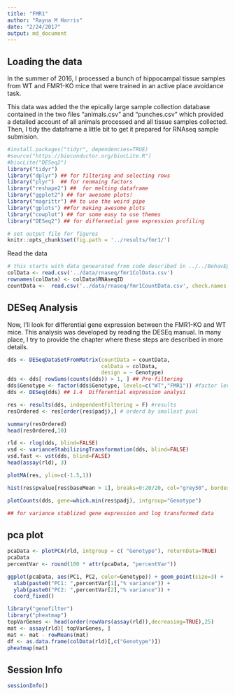 ```yaml
---
title: "FMR1"
author: "Rayna M Harris"
date: "2/24/2017"
output: md_document
---
```


## Loading the data
In the summer of 2016, I processed a bunch of hippocampal tissue samples from WT and FMR1-KO mice that were trained in an active place avoidance task. 

This data was added the the epically large sample collection database contained in the two files  "animals.csv" and "punches.csv" which provided a detailed account of all animals processed and all tissue samples collected. Then, I tidy the dataframe a little bit to get it prepared for RNAseq sample submision.

```r
#install.packages("tidyr", dependencies=TRUE)
#source("https://bioconductor.org/biocLite.R")
#biocLite("DESeq2")
library("tidyr") 
library("dplyr") ## for filtering and selecting rows
library("plyr")  ## for renmaing factors
library("reshape2") ##  for melting dataframe
library("ggplot2") ## for awesome plots!
library("magrittr") ## to use the weird pipe
library("gplots") ##for making awesome plots
library("cowplot") ## for some easy to use themes
library("DESeq2") ## for differnetial gene expression profiling

# set output file for figures 
knitr::opts_chunk$set(fig.path = '../results/fmr1/')

```

Read the data



```r
# this starts with data genearated from code described in ../../BehavEphysRNAseq/markdownfiles/02a_tidysamples.R and ../../BehavEphysRNAseq/markdownfiles/02b_KallistoGather.Rmd
colData <- read.csv('../data/rnaseq/fmr1ColData.csv')
rownames(colData) <- colData$RNAseqID
countData <-  read.csv('../data/rnaseq/fmr1CountData.csv', check.names = F, row.names = 1)
```



## DESeq Analysis

Now, I'll look for differential gene expression between the FMR1-KO and WT mice. This analysis was developed by reading the DESEq manual. In many place, I try to provide the chapter where these steps are described in more details.

```r
dds <- DESeqDataSetFromMatrix(countData = countData,
                              colData = colData,
                              design = ~ Genotype)
dds <- dds[ rowSums(counts(dds)) > 1, ] ## Pre-filtering
dds$Genotype <- factor(dds$Genotype, levels=c("WT","FMR1")) #factor level
dds <- DESeq(dds) ## 1.4  Differential expression analysi

res <- results(dds, independentFiltering = F) #results
resOrdered <- res[order(res$padj),] # orderd by smallest pval

summary(resOrdered)
head(resOrdered,10)

rld <- rlog(dds, blind=FALSE)
vsd <- varianceStabilizingTransformation(dds, blind=FALSE)
vsd.fast <- vst(dds, blind=FALSE)
head(assay(rld), 3)
```



```r
plotMA(res, ylim=c(-1.5,1))

hist(res$pvalue[res$baseMean > 1], breaks=0:20/20, col="grey50", border="white")

plotCounts(dds, gene=which.min(res$padj), intgroup="Genotype")

## for variance stablized gene expression and log transformed data

```


## pca plot

```r
pcaData <- plotPCA(rld, intgroup = c( "Genotype"), returnData=TRUE)
pcaData
percentVar <- round(100 * attr(pcaData, "percentVar"))

ggplot(pcaData, aes(PC1, PC2, color=Genotype)) + geom_point(size=3) +
  xlab(paste0("PC1: ",percentVar[1],"% variance")) +
  ylab(paste0("PC2: ",percentVar[2],"% variance")) +
  coord_fixed()
```

```r
library("genefilter")
library("pheatmap")
topVarGenes <- head(order(rowVars(assay(rld)),decreasing=TRUE),25)
mat <- assay(rld)[ topVarGenes, ]
mat <- mat - rowMeans(mat)
df <- as.data.frame(colData(rld)[,c("Genotype")])
pheatmap(mat)
```


## Session Info
```r
sessionInfo()
```